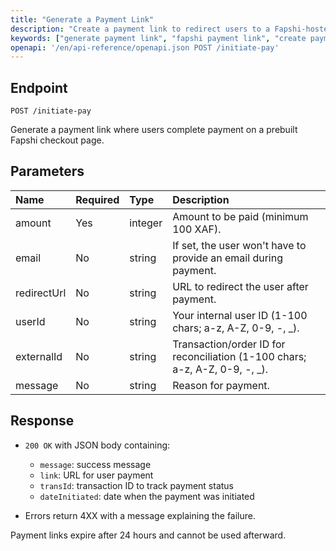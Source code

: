 ```yaml
---
title: "Generate a Payment Link"
description: "Create a payment link to redirect users to a Fapshi-hosted checkout page."
keywords: ["generate payment link", "fapshi payment link", "create payment link", "payment API", "initiate pay"]
openapi: '/en/api-reference/openapi.json POST /initiate-pay'
---
```


## Endpoint

`POST /initiate-pay`

Generate a payment link where users complete payment on a prebuilt Fapshi checkout page.

## Parameters

| Name        | Required | Type    | Description                                                                                          |
|:-------------|:----------|:---------|:--------------------------------------------------------------------------------------------------|
| amount      | Yes      | integer | Amount to be paid (minimum 100 XAF).                                                                   |
| email       | No       | string  | If set, the user won't have to provide an email during payment.                                          |
| redirectUrl | No       | string  | URL to redirect the user after payment.                                                    |
| userId      | No       | string  | Your internal user ID (1-100 chars; a-z, A-Z, 0-9, -, _).                                        |
| externalId  | No       | string  | Transaction/order ID for reconciliation (1-100 chars; a-z, A-Z, 0-9, -, _).                      |
| message     | No       | string  | Reason for payment. 

## Response

- `200 OK` with JSON body containing:
  - `message`: success message
  - `link`: URL for user payment  
  - `transId`: transaction ID to track payment status
  - `dateInitiated`: date when the payment was initiated

- Errors return 4XX with a message explaining the failure.

<Note>Payment links expire after 24 hours and cannot be used afterward.</Note>
